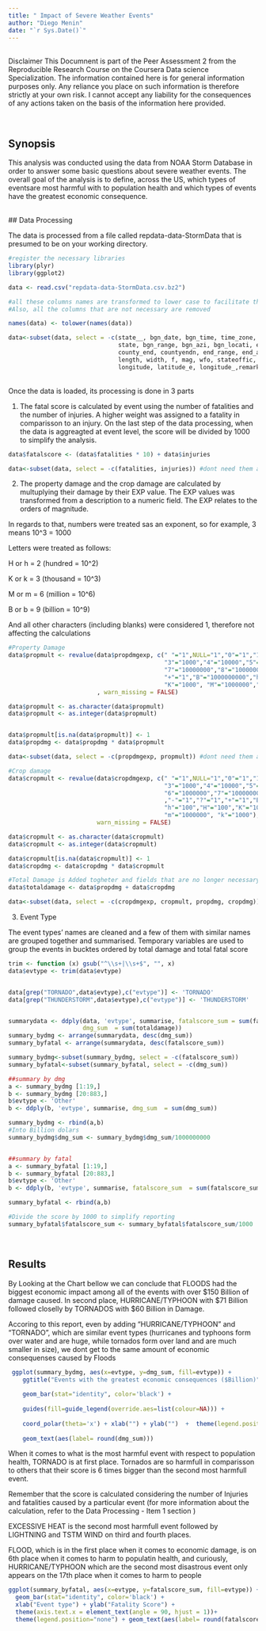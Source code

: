 ```yaml
---
title: " Impact of Severe Weather Events"
author: "Diego Menin"
date: "`r Sys.Date()`"
---
```


<br/>
Disclaimer
This Documnent is part of the Peer Assessment 2 from the  Reproducible Research Course on the Coursera Data science Specialization.
The information contained here is for general information purposes only.
Any reliance you place on such information is therefore strictly at your own risk.
I cannot accept any liability for the consequences of any actions taken on the basis of the information here provided.


<br />

## Synopsis

This analysis was conducted using the data from NOAA Storm Database in order to answer some basic questions about severe weather events. The overall goal of the analysis is to define, across the US, which types of eventsare most harmful with to population health and which types of events have the greatest economic consequence.

<br />
## Data Processing

The data is processed from a file called repdata-data-StormData that is presumed to be on your working directory.

```r
#register the necessary libraries
library(plyr)
library(ggplot2)

data <- read.csv("repdata-data-StormData.csv.bz2")

#all these columns names are transformed to lower case to facilitate the analysis.
#Also, all the columns that are not necessary are removed

names(data) <- tolower(names(data))

data<-subset(data, select = -c(state__, bgn_date, bgn_time, time_zone, county, countyname, 
                               state, bgn_range, bgn_azi, bgn_locati, end_date, end_time, 
                               county_end, countyendn, end_range, end_azi, end_locati,
                               length, width, f, mag, wfo, stateoffic, zonenames, latitude, 
                               longitude, latitude_e, longitude_,remarks, refnum))

```

<br />
Once the data is loaded, its  processing is done in 3 parts

1) The fatal score is calculated by event using the number of fatalities and the number of injuries.
A higher weight was assigned to a fatality in comparisson to an injury.
On the last step of the data processing, when the data is aggreagted at event level, the score will be divided by 1000 to simplify the analysis.

```r
data$fatalscore <- (data$fatalities * 10) + data$injuries

data<-subset(data, select = -c(fatalities, injuries)) #dont need them anymore
```

2) The property damage and the crop damage are calculated by multuplying their damage by their EXP value. The EXP values was  transformed from a description to a numeric field. The EXP relates to the orders of magnitude.

In regards to that, numbers were treated sas an exponent, so for example, 3 means 10^3 = 1000

Letters were treated as follows:

H or h = 2 (hundred = 10^2)

K or k = 3 (thousand = 10^3)

M or m = 6 (million = 10^6)

B or b = 9 (billion = 10^9)

And all other characters (including blanks) were considered 1, therefore not affecting the calculations

```r
#Property Damage
data$propmult <- revalue(data$propdmgexp, c(" "="1",NULL="1","0"="1","1"="10","2"="100",
                                            "3"="1000","4"="10000","5"="100000","6"="1000000",
                                            "7"="10000000","8"="100000000","-"="1","?"="1",
                                            "+"="1","B"="1000000000","h"="100","H"="100",
                                            "K"="1000", "M"="1000000","m"="1000000")
                         , warn_missing = FALSE)

data$propmult <- as.character(data$propmult)
data$propmult <- as.integer(data$propmult)


data$propmult[is.na(data$propmult)] <- 1
data$propdmg <- data$propdmg * data$propmult

data<-subset(data, select = -c(propdmgexp, propmult)) #dont need them anymore

#Crop damage
data$cropmult <- revalue(data$cropdmgexp, c(" "="1",NULL="1","0"="1","1"="10","2"="100",
                                            "3"="1000","4"="10000","5"="100000",
                                            "6"="1000000","7"="10000000","8"="100000000"
                                            ,"-"="1","?"="1","+"="1","B"="1000000000",
                                            "h"="100","H"="100","K"="1000", "M"="1000000",
                                            "m"="1000000", "k"="1000"), 
                         warn_missing = FALSE)

data$cropmult <- as.character(data$cropmult)
data$cropmult <- as.integer(data$cropmult)

data$cropmult[is.na(data$cropmult)] <- 1
data$cropdmg <- data$cropdmg * data$cropmult

#Total Damage is Added togheter and fields that are no longer necessary are removed
data$totaldamage <- data$propdmg + data$cropdmg

data<-subset(data, select = -c(cropdmgexp, cropmult, propdmg, cropdmg)) 

```


3) Event Type

The event types' names are cleaned and a few of them with similar names are grouped together and summarised.
Temporary variables are used to group the events in bucktes ordered by total damage and total fatal score
```r
trim <- function (x) gsub("^\\s+|\\s+$", "", x)
data$evtype <- trim(data$evtype)


data[grep("TORNADO",data$evtype),c("evtype")] <- 'TORNADO'
data[grep("THUNDERSTORM",data$evtype),c("evtype")] <- 'THUNDERSTORM'


summarydata <- ddply(data, 'evtype', summarise, fatalscore_sum = sum(fatalscore),
                     dmg_sum  = sum(totaldamage))
summary_bydmg <- arrange(summarydata, desc(dmg_sum))
summary_byfatal <- arrange(summarydata, desc(fatalscore_sum))

summary_bydmg<-subset(summary_bydmg, select = -c(fatalscore_sum))
summary_byfatal<-subset(summary_byfatal, select = -c(dmg_sum))

##summary by dmg
a <- summary_bydmg [1:19,]
b <- summary_bydmg [20:883,]
b$evtype <- 'Other'
b <- ddply(b, 'evtype', summarise, dmg_sum  = sum(dmg_sum))

summary_bydmg <- rbind(a,b)
#Into Billion dolars
summary_bydmg$dmg_sum <- summary_bydmg$dmg_sum/1000000000


##summary by fatal
a <- summary_byfatal [1:19,]
b <- summary_byfatal [20:883,]
b$evtype <- 'Other'
b <- ddply(b, 'evtype', summarise, fatalscore_sum  = sum(fatalscore_sum))

summary_byfatal <- rbind(a,b)

#Divide the score by 1000 to simplify reporting
summary_byfatal$fatalscore_sum <- summary_byfatal$fatalscore_sum/1000
```


<br/>

## Results

By Looking at the Chart bellow we can conclude that FLOODS had the biggest economic impact among all of the events with over $150 Billion of damage caused. In second place, HURRICANE/TYPHOON with $71 Billion followed closelly by TORNADOS with $60 Billion in Damage. 

Accoring to this report, even by adding "HURRICANE/TYPHOON" and "TORNADO", which are similar event types (hurricanes and typhoons form over water and are huge, while tornados form over land and are much smaller in size), we dont get to the same amount of economic consequenses caused by Floods  


```r
 ggplot(summary_bydmg, aes(x=evtype, y=dmg_sum, fill=evtype)) +
    ggtitle("Events with the greatest economic consequences ($Billion)") +
    
    geom_bar(stat="identity", color='black') +
    
    guides(fill=guide_legend(override.aes=list(colour=NA))) +
    
    coord_polar(theta='x') + xlab("") + ylab("")  +  theme(legend.position="none") + 
  
    geom_text(aes(label= round(dmg_sum)))

```


When it comes to what is the most harmful event with respect to population health, TORNADO is at first place. Tornados are so harmfull in comparisson to others that their score is 6 times bigger than the second most harmfull event.

Remember that the score is calculated considering the number of Injuries and fatalities caused by a particular event (for more information about the calculation, refer to the Data Processing - Item 1 section )

EXCESSIVE HEAT is the second most harmfull event followed by LIGHTNING and TSTM WIND on third and fourth places.

FLOOD, which is in the first place when it comes to economic damage, is on 6th place when it comes to harm to populatin health, and curiously, HURRICANE/TYPHOON which are the second most disastrous event only appears on the  17th place when it comes to harm to people


```r

ggplot(summary_byfatal, aes(x=evtype, y=fatalscore_sum, fill=evtype)) + 
  geom_bar(stat="identity", color='black') + 
  xlab("Event type") + ylab("Fatality Score") + 
  theme(axis.text.x = element_text(angle = 90, hjust = 1))+ 
  theme(legend.position="none") + geom_text(aes(label= round(fatalscore_sum)))
```
